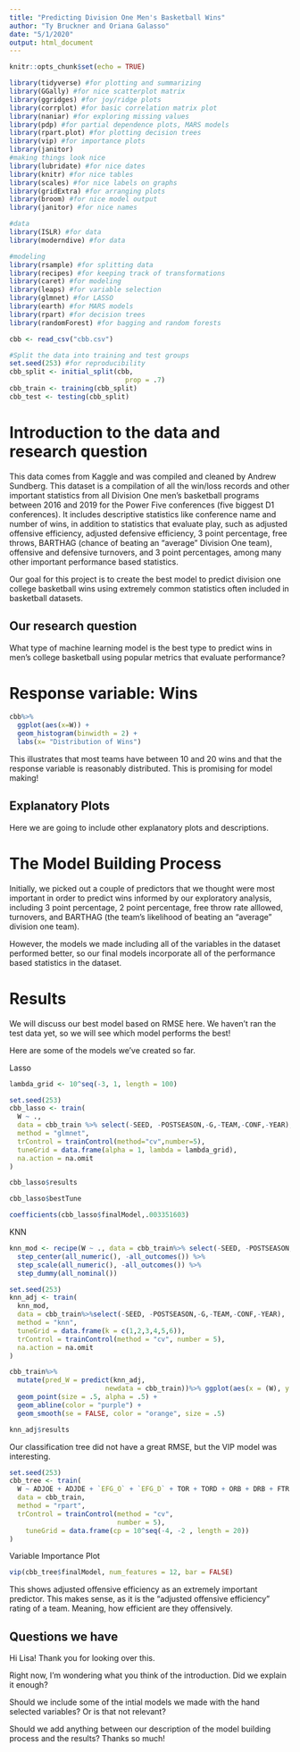 ```yaml
---
title: "Predicting Division One Men's Basketball Wins"
author: "Ty Bruckner and Oriana Galasso"
date: "5/1/2020"
output: html_document
---
```


```r
knitr::opts_chunk$set(echo = TRUE)
```

```r
library(tidyverse) #for plotting and summarizing
library(GGally) #for nice scatterplot matrix 
library(ggridges) #for joy/ridge plots
library(corrplot) #for basic correlation matrix plot
library(naniar) #for exploring missing values
library(pdp) #for partial dependence plots, MARS models
library(rpart.plot) #for plotting decision trees
library(vip) #for importance plots
library(janitor)
#making things look nice
library(lubridate) #for nice dates
library(knitr) #for nice tables
library(scales) #for nice labels on graphs
library(gridExtra) #for arranging plots
library(broom) #for nice model output
library(janitor) #for nice names

#data
library(ISLR) #for data
library(moderndive) #for data

#modeling
library(rsample) #for splitting data
library(recipes) #for keeping track of transformations
library(caret) #for modeling
library(leaps) #for variable selection
library(glmnet) #for LASSO
library(earth) #for MARS models
library(rpart) #for decision trees
library(randomForest) #for bagging and random forests

```

```r
cbb <- read_csv("cbb.csv")

#Split the data into training and test groups
set.seed(253) #for reproducibility
cbb_split <- initial_split(cbb, 
                             prop = .7)
cbb_train <- training(cbb_split)
cbb_test <- testing(cbb_split)
```

# Introduction to the data and research question

This data comes from Kaggle and was compiled and cleaned by Andrew Sundberg. This dataset is a compilation of all the win/loss records and other important statistics from all Division One men's basketball programs between 2016 and 2019 for the Power Five conferences (five biggest D1 conferences). It includes descriptive statistics like conference name and number of wins, in addition to statistics that evaluate play, such as adjusted offensive efficiency, adjusted defensive efficiency, 3 point percentage, free throws, BARTHAG (chance of beating an "average" Division One team), offensive and defensive turnovers, and 3 point percentages, among many other important performance based statistics. 

Our goal for this project is to create the best model to predict division one college basketball wins using extremely common statistics often included in basketball datasets. 

## Our research question 

What type of machine learning model is the best type to predict wins in men's college basketball using popular metrics that evaluate performance? 

# Response variable: Wins 

```r
cbb%>%
  ggplot(aes(x=W)) +
  geom_histogram(binwidth = 2) +
  labs(x= "Distribution of Wins")
```

This illustrates that most teams have between 10 and 20 wins and that the response variable is reasonably distributed. This is promising for model making!

## Explanatory Plots

Here we are going to include other explanatory plots and descriptions. 

# The Model Building Process

Initially, we picked out a couple of predictors that we thought were most important in order to predict wins informed by our exploratory analysis, including 3 point percentage, 2 point percentage, free throw rate alllowed, turnovers, and BARTHAG (the team's likelihood of beating an "average" division one team). 

However, the models we made including all of the variables in the dataset performed better, so our final models incorporate all of the performance based statistics in the dataset.

# Results 

We will discuss our best model based on RMSE here. We haven't ran the test data yet, so we will see which model performs the best! 



Here are some of the models we've created so far. 

Lasso

```r
lambda_grid <- 10^seq(-3, 1, length = 100)

set.seed(253)
cbb_lasso <- train(
  W ~ .,
  data = cbb_train %>% select(-SEED, -POSTSEASON,-G,-TEAM,-CONF,-YEAR),
  method = "glmnet",
  trControl = trainControl(method="cv",number=5),
  tuneGrid = data.frame(alpha = 1, lambda = lambda_grid),
  na.action = na.omit
)

cbb_lasso$results

cbb_lasso$bestTune

coefficients(cbb_lasso$finalModel,.003351603)

```


KNN

```r
knn_mod <- recipe(W ~ ., data = cbb_train%>% select(-SEED, -POSTSEASON,-G,-TEAM,-CONF,-YEAR)) %>%
  step_center(all_numeric(), -all_outcomes()) %>%
  step_scale(all_numeric(), -all_outcomes()) %>% 
  step_dummy(all_nominal())

set.seed(253)
knn_adj <- train(
  knn_mod,
  data = cbb_train%>%select(-SEED, -POSTSEASON,-G,-TEAM,-CONF,-YEAR),
  method = "knn",
  tuneGrid = data.frame(k = c(1,2,3,4,5,6)),
  trControl = trainControl(method = "cv", number = 5),
  na.action = na.omit
)

cbb_train%>%
  mutate(pred_W = predict(knn_adj, 
                        newdata = cbb_train))%>% ggplot(aes(x = (W), y = (pred_W))) +
  geom_point(size = .5, alpha = .5) +
  geom_abline(color = "purple") +
  geom_smooth(se = FALSE, color = "orange", size = .5) 

knn_adj$results
```

Our classification tree did not have a great RMSE, but the VIP model was interesting.

```r
set.seed(253)
cbb_tree <- train(
  W ~ ADJOE + ADJDE + `EFG_O` + `EFG_D` + TOR + TORD + ORB + DRB + FTR + FTRD ,
  data = cbb_train, 
  method = "rpart",
  trControl = trainControl(method = "cv",
                           number = 5),
    tuneGrid = data.frame(cp = 10^seq(-4, -2 , length = 20))
)


```

Variable Importance Plot

```r
vip(cbb_tree$finalModel, num_features = 12, bar = FALSE)
```

This shows adjusted offensive efficiency as an extremely important predictor. This makes sense, as it is the "adjusted offensive efficiency" rating of a team. Meaning, how efficient are they offensively. 



## Questions we have

Hi Lisa! Thank you for looking over this. 

Right now, I'm wondering what you think of the introduction. Did we explain it enough? 

Should we include some of the intial models we made with the hand selected variables? Or is that not relevant? 

Should we add anything between our description of the model building process and the results? Thanks so much!


